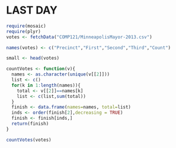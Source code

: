 LAST DAY
==========

```r
require(mosaic)
require(plyr)
votes <- fetchData("COMP121/MinneapolisMayor-2013.csv")

names(votes) <- c("Precinct","First","Second","Third","Count")

small <- head(votes)
```

```r

countVotes <- function(v){
  names <- as.character(unique(v[[2]]))
  list <- c()
  for(k in 1:length(names)){
    total <- v[[2]]==names[k]
    list <- c(list,sum(total))
  }
  finish <- data.frame(names=names, total=list)
  inds <- order(finish[2],decreasing = TRUE)
  finish <- finish[inds,]
  return(finish)
}

countVotes(votes)

```

